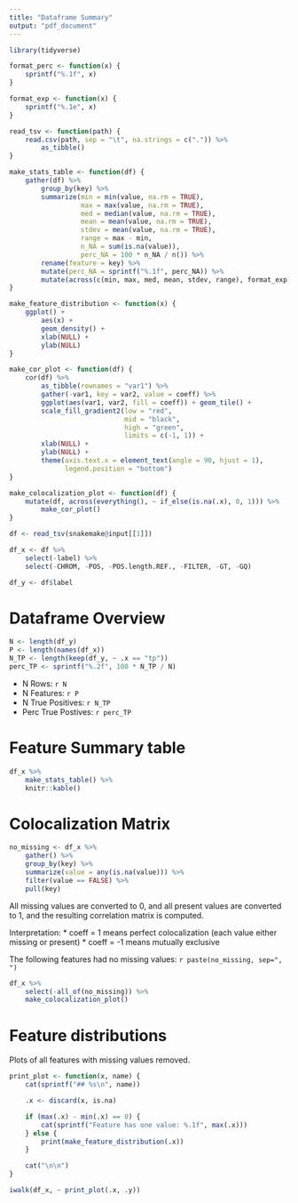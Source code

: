 ```yaml
---
title: "Dataframe Summary"
output: "pdf_document"
---
```


```r
library(tidyverse)

format_perc <- function(x) {
    sprintf("%.1f", x)
}

format_exp <- function(x) {
    sprintf("%.1e", x)
}

read_tsv <- function(path) {
    read.csv(path, sep = "\t", na.strings = c(".")) %>%
        as_tibble()
}

make_stats_table <- function(df) {
    gather(df) %>%
        group_by(key) %>%
        summarize(min = min(value, na.rm = TRUE),
                  max = max(value, na.rm = TRUE),
                  med = median(value, na.rm = TRUE),
                  mean = mean(value, na.rm = TRUE),
                  stdev = mean(value, na.rm = TRUE),
                  range = max - min,
                  n_NA = sum(is.na(value)),
                  perc_NA = 100 * n_NA / n()) %>%
        rename(feature = key) %>%
        mutate(perc_NA = sprintf("%.1f", perc_NA)) %>%
        mutate(across(c(min, max, med, mean, stdev, range), format_exp))
}

make_feature_distribution <- function(x) {
    ggplot() +
        aes(x) +
        geom_density() +
        xlab(NULL) +
        ylab(NULL)
}

make_cor_plot <- function(df) {
    cor(df) %>%
        as_tibble(rownames = "var1") %>%
        gather(-var1, key = var2, value = coeff) %>%
        ggplot(aes(var1, var2, fill = coeff)) + geom_tile() +
        scale_fill_gradient2(low = "red",
                             mid = "black",
                             high = "green",
                             limits = c(-1, 1)) +
        xlab(NULL) +
        ylab(NULL) +
        theme(axis.text.x = element_text(angle = 90, hjust = 1),
              legend.position = "bottom")
}

make_colocalization_plot <- function(df) {
    mutate(df, across(everything(), ~ if_else(is.na(.x), 0, 1))) %>%
        make_cor_plot()
}

df <- read_tsv(snakemake@input[[1]])

df_x <- df %>%
    select(-label) %>%
    select(-CHROM, -POS, -POS.length.REF., -FILTER, -GT, -GQ)

df_y <- df$label

```

# Dataframe Overview

```r
N <- length(df_y)
P <- length(names(df_x))
N_TP <- length(keep(df_y, ~ .x == "tp"))
perc_TP <- sprintf("%.2f", 100 * N_TP / N)
```

* N Rows: `r N`
* N Features: `r P`
* N True Positives: `r N_TP`
* Perc True Postives: `r perc_TP`

# Feature Summary table

```r

df_x %>%
    make_stats_table() %>%
    knitr::kable()

```

# Colocalization Matrix

```r

no_missing <- df_x %>%
    gather() %>%
    group_by(key) %>%
    summarize(value = any(is.na(value))) %>%
    filter(value == FALSE) %>%
    pull(key)

```

All missing values are converted to 0, and all present values are converted to
1, and the resulting correlation matrix is computed.

Interpretation:
* coeff = 1 means perfect colocalization (each value either missing or present)
* coeff = -1 means mutually exclusive

The following features had no missing values: `r paste(no_missing, sep=", ")`

```r

df_x %>%
    select(-all_of(no_missing)) %>%
    make_colocalization_plot()

```

# Feature distributions

Plots of all features with missing values removed.

```r

print_plot <- function(x, name) {
    cat(sprintf("## %s\n", name))

    .x <- discard(x, is.na)

    if (max(.x) - min(.x) == 0) {
        cat(sprintf("Feature has one value: %.1f", max(.x)))
    } else {
        print(make_feature_distribution(.x))
    }

    cat("\n\n")
}

iwalk(df_x, ~ print_plot(.x, .y))

```

